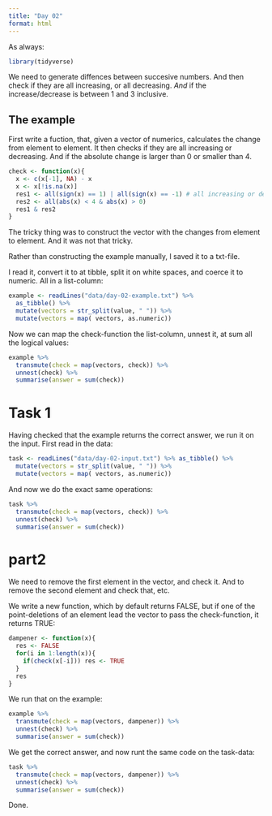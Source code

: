 ```yaml
---
title: "Day 02"
format: html
---
```


As always:
```r
library(tidyverse)
```

We need to generate diffences between succesive numbers. And then
check if they are all increasing, or all decreasing. _And_ if the
increase/decrease is between 1 and 3 inclusive.

## The example

First write a fuction, that, given a vector of numerics,
calculates the change from element to element.
It then checks if they are all increasing or decreasing.
And if the absolute change is larger than 0 or smaller than 4. 

```r
check <- function(x){
  x <- c(x[-1], NA) - x
  x <- x[!is.na(x)]
  res1 <- all(sign(x) == 1) | all(sign(x) == -1) # all increasing or decreasing
  res2 <- all(abs(x) < 4 & abs(x) > 0)
  res1 & res2
}
```

The tricky thing was to construct the vector with the changes from 
element to element. And it was not that tricky.

Rather than constructing the example manually, I saved it to a 
txt-file. 

I read it, convert it to at tibble, split it on white spaces, and 
coerce it to numeric. All in a list-column:

```r
example <- readLines("data/day-02-example.txt") %>% 
  as_tibble() %>% 
  mutate(vectors = str_split(value, " ")) %>% 
  mutate(vectors = map( vectors, as.numeric))
```

Now we can map the check-function the list-column, unnest it, at 
sum all the logical values:

```r
example %>% 
  transmute(check = map(vectors, check)) %>% 
  unnest(check) %>% 
  summarise(answer = sum(check))
```

# Task 1

Having checked that the example returns the correct answer, we run 
it on the input. First read in the data:

```r
task <- readLines("data/day-02-input.txt") %>% as_tibble() %>% 
  mutate(vectors = str_split(value, " ")) %>% 
  mutate(vectors = map( vectors, as.numeric))
```

And now we do the exact same operations:

```r
task %>% 
  transmute(check = map(vectors, check)) %>% 
  unnest(check) %>% 
  summarise(answer = sum(check))

```
  

        

# part2

We need to remove the first element in the vector, and check it. And 
to remove the second element and check that, etc. 

We write a new function, which by default returns FALSE, but if 
one of the point-deletions of an element lead the vector to pass the 
check-function, it returns TRUE:

```r
dampener <- function(x){
  res <- FALSE
  for(i in 1:length(x)){
    if(check(x[-i])) res <- TRUE
  }  
  res
}
```


We run that on the example:
```r
example %>% 
  transmute(check = map(vectors, dampener)) %>% 
  unnest(check) %>% 
  summarise(answer = sum(check))
```
We get the correct answer, and now runt the same code on the task-data:

```r
task %>%   
  transmute(check = map(vectors, dampener)) %>% 
  unnest(check) %>% 
  summarise(answer = sum(check))
```

Done.